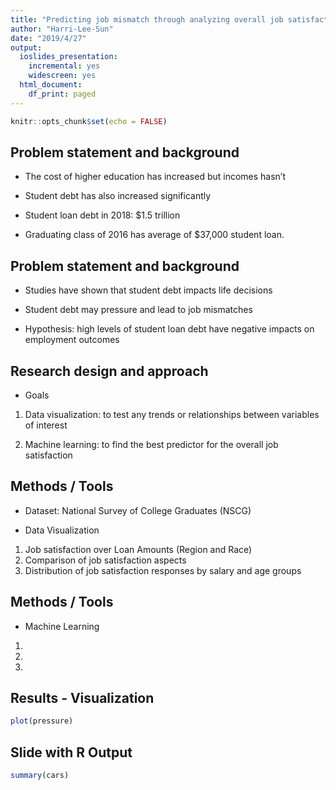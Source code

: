 ```yaml
---
title: "Predicting job mismatch through analyzing overall job satisfaction"
author: "Harri-Lee-Sun"
date: "2019/4/27"
output:
  ioslides_presentation:
    incremental: yes
    widescreen: yes
  html_document:
    df_print: paged
---
```


```r
knitr::opts_chunk$set(echo = FALSE)
```


## Problem statement and background

- The cost of higher education has increased but incomes hasn't

- Student debt has also increased significantly

- Student loan debt in 2018: $1.5 trillion

- Graduating class of 2016 has average of $37,000 student loan.

## Problem statement and background

- Studies have shown that student debt impacts life decisions

- Student debt may pressure and lead to job mismatches

- Hypothesis: high levels of student loan debt have negative impacts on employment outcomes

## Research design and approach

- Goals

1. Data visualization: to test any trends or relationships between variables of interest

2. Machine learning: to find the best predictor for the overall job satisfaction

## Methods / Tools

- Dataset: National Survey of College Graduates (NSCG)

- Data Visualization 
1. Job satisfaction over Loan Amounts (Region and Race)
2. Comparison of job satisfaction aspects
3. Distribution of job satisfaction responses by salary and age groups

## Methods / Tools

- Machine Learning 
1.
2.
3.


## Results - Visualization

```r
plot(pressure)
```



## Slide with R Output

```r
summary(cars)
```


